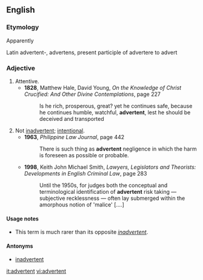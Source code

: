 ==English==
===Etymology===
Apparently {{back-form|inadvertent|nocap=1}}

Latin advertent-, advertens, present participle of advertere to advert

===Adjective===
{{en-adj}}

# Attentive.
#*'''1828''', Matthew Hale, David Young, ''On the Knowledge of Christ Crucified: And Other Divine Contemplations'', page 227
#*:Is he rich, prosperous, great? yet he continues safe, because he continues humble, watchful, '''advertent''', lest he should be deceived and transported
# Not [[inadvertent]]; [[intentional]].
#*'''1963''', ''Philippine Law Journal'', page 442
#*:There is such thing as '''advertent''' negligence in which the harm is foreseen as possible or probable.
#*'''1998''', Keith John Michael Smith, ''Lawyers, Legislators and Theorists: Developments in English Criminal Law'', page 283
#*:Until the 1950s, for judges both the conceptual and terminological identification of '''advertent''' risk taking — subjective recklessness — often lay submerged within the amorphous notion of 'malice' [....]

====Usage notes====
* This term is much rarer than its opposite ''[[inadvertent]]''.

====Antonyms====
* {{sense|intentional}} [[inadvertent]]

[[it:advertent]]
[[vi:advertent]]